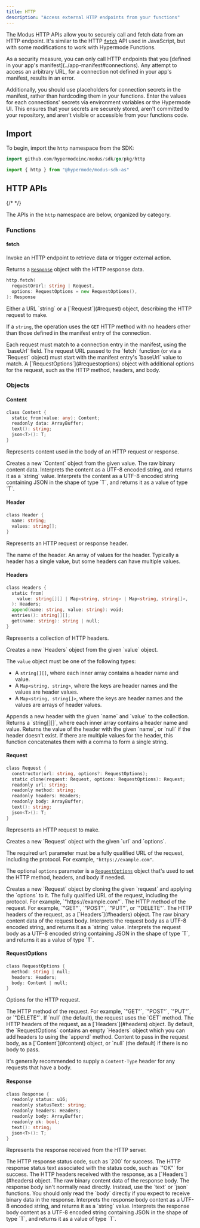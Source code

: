 ```yaml
---
title: HTTP
description: "Access external HTTP endpoints from your functions"
---
```



<SdkHeader language="Go" feature="HTTP" />

The Modus HTTP APIs allow you to securely call and fetch data from an HTTP
endpoint. It's similar to the HTTP
[`fetch`](https://developer.mozilla.org/docs/Web/API/Fetch_API) API used in
JavaScript, but with some modifications to work with Hypermode Functions.

<Note>
  As a security measure, you can only call HTTP endpoints that you
  [defined in your app's manifest](../app-manifest#connections). Any attempt to access an arbitrary URL, for a connection not
  defined in your app's manifest, results in an error.

Additionally, you should use placeholders for connection secrets in the
manifest, rather than hardcoding them in your functions. Enter the values for
each connections' secrets via environment variables or the Hypermode UI. This
ensures that your secrets are securely stored, aren't committed to your
repository, and aren't visible or accessible from your functions code.

</Note>

## Import

To begin, import the `http` namespace from the SDK:

<CodeGroup>

```go Go
import github.com/hypermodeinc/modus/sdk/go/pkg/http
```

```ts AssemblyScript
import { http } from "@hypermode/modus-sdk-as"
```

</CodeGroup>

## HTTP APIs

{/* <!-- vale Google.Headings = NO --> */}

The APIs in the `http` namespace are below, organized by category.

<SdkTip />

### Functions

#### fetch

Invoke an HTTP endpoint to retrieve data or trigger external action.

Returns a [`Response`](#response) object with the HTTP response data.

```go
http.fetch(
  requestOrUrl: string | Request,
  options: RequestOptions = new RequestOptions(),
): Response
```

<ResponseField name="requestOrUrl" type="string | Request" required>
  Either a URL `string` or a [`Request`](#request) object, describing the HTTP request to make.

If a `string`, the operation uses the `GET` HTTP method with no headers other
than those defined in the manifest entry of the connection.

  <Note>
    Each request must match to a connection entry in the manifest, using the `baseUrl` field. The request URL passed to the
    `fetch` function (or via a `Request` object) must start with the manifest entry's `baseUrl` value to match.
  </Note>
</ResponseField>

<ResponseField name="options" type="RequestOptions">
  A [`RequestOptions`](#requestoptions) object with additional options for the
  request, such as the HTTP method, headers, and body.
</ResponseField>

### Objects

#### Content

```go
class Content {
  static from(value: any): Content;
  readonly data: ArrayBuffer;
  text(): string;
  json<T>(): T;
}
```

Represents content used in the body of an HTTP request or response.

<ResponseField name="Content.from(value)">
  Creates a new `Content` object from the given value.
</ResponseField>

<ResponseField name="data" type="ArrayBuffer">
  The raw binary content data.
</ResponseField>

<ResponseField name="text()">
  Interprets the content as a UTF-8 encoded string, and returns it as a `string`
  value.
</ResponseField>

<ResponseField name="json<T>()">
  Interprets the content as a UTF-8 encoded string containing JSON in the shape
  of type `T`, and returns it as a value of type `T`.
</ResponseField>

#### Header

```go
class Header {
  name: string;
  values: string[];
}
```

Represents an HTTP request or response header.

<ResponseField name="name" type="string">
  The name of the header.
</ResponseField>

<ResponseField name="values" type="string[]">
  An array of values for the header. Typically a header has a single value, but
  some headers can have multiple values.
</ResponseField>

#### Headers

```go
class Headers {
  static from(
    value: string[][] | Map<string, string> | Map<string, string[]>,
  ): Headers;
  append(name: string, value: string): void;
  entries(): string[][];
  get(name: string): string | null;
}
```

Represents a collection of HTTP headers.

<ResponseField name="Headers.from(value)">
  Creates a new `Headers` object from the given `value` object.

The `value` object must be one of the following types:

- A `string[][]`, where each inner array contains a header name and value.
- A `Map<string, string>`, where the keys are header names and the values are
  header values.
- A `Map<string, string[]>`, where the keys are header names and the values are
  arrays of header values.

</ResponseField>

<ResponseField name="append(name, value)">
  Appends a new header with the given `name` and `value` to the collection.
</ResponseField>

<ResponseField name="entries()">
  Returns a `string[][]`, where each inner array contains a header name and
  value.
</ResponseField>

<ResponseField name="get(name)">
  Returns the value of the header with the given `name`, or `null` if the header
  doesn't exist. If there are multiple values for the header, this function
  concatenates them with a comma to form a single string.
</ResponseField>

#### Request

```go
class Request {
  constructor(url: string, options?: RequestOptions);
  static clone(request: Request, options: RequestOptions): Request;
  readonly url: string;
  readonly method: string;
  readonly headers: Headers;
  readonly body: ArrayBuffer;
  text(): string;
  json<T>(): T;
}
```

Represents an HTTP request to make.

<ResponseField name="new http.Request(url, options?)">
  Creates a new `Request` object with the given `url` and `options`.

The required `url` parameter must be a fully qualified URL of the request,
including the protocol. For example, `"https://example.com"`.

The optional `options` parameter is a [`RequestOptions`](#requestoptions) object
that's used to set the HTTP method, headers, and body if needed.

</ResponseField>

<ResponseField name="Request.clone(request, options)">
  Creates a new `Request` object by cloning the given `request` and applying the
  `options` to it.
</ResponseField>

<ResponseField name="url" type="string">
  The fully qualified URL of the request, including the protocol. For example,
  `"https://example.com"`.
</ResponseField>

<ResponseField name="method" type="string">
  The HTTP method of the request. For example, `"GET"`, `"POST"`, `"PUT"`, or
  `"DELETE"`.
</ResponseField>

<ResponseField name="headers" type="Headers">
  The HTTP headers of the request, as a [`Headers`](#headers) object.
</ResponseField>

<ResponseField name="body" type="ArrayBuffer">
  The raw binary content data of the request body.
</ResponseField>

<ResponseField name="text()">
  Interprets the request body as a UTF-8 encoded string, and returns it as a
  `string` value.
</ResponseField>

<ResponseField name="json<T>()">
  Interprets the request body as a UTF-8 encoded string containing JSON in the
  shape of type `T`, and returns it as a value of type `T`.
</ResponseField>

#### RequestOptions

```go
class RequestOptions {
  method: string | null;
  headers: Headers;
  body: Content | null;
}
```

Options for the HTTP request.

<ResponseField name="method" type="string | null">
  The HTTP method of the request. For example, `"GET"`, `"POST"`, `"PUT"`, or
  `"DELETE"`. If `null` (the default), the request uses the `GET` method.
</ResponseField>

<ResponseField name="headers" type="Headers">
  The HTTP headers of the request, as a [`Headers`](#headers) object.

  <Tip>
    By default, the `RequestOptions` contains an empty `Headers` object which you can add headers to using the `append`
    method.
  </Tip>
</ResponseField>

<ResponseField name="body" type="Content | null">
  Content to pass in the request body, as a [`Content`](#content) object, or `null` (the default) if there is no body to
  pass.

  <Tip>It's generally recommended to supply a `Content-Type` header for any requests that have a body.</Tip>
</ResponseField>

#### Response

```go
class Response {
  readonly status: u16;
  readonly statusText: string;
  readonly headers: Headers;
  readonly body: ArrayBuffer;
  readonly ok: bool;
  text(): string;
  json<T>(): T;
}
```

Represents the response received from the HTTP server.

<ResponseField name="status" type="u16">
  The HTTP response status code, such as `200` for success.
</ResponseField>

<ResponseField name="statusText" type="string">
  The HTTP response status text associated with the status code, such as `"OK"`
  for success.
</ResponseField>

<ResponseField name="headers" type="Headers">
  The HTTP headers received with the response, as a [`Headers`](#headers)
  object.
</ResponseField>

<ResponseField name="body" type="ArrayBuffer">
  The raw binary content data of the response body.

  <Tip>
    The response body isn't normally read directly. Instead, use the `text` or `json` functions. You should only read the
    `body` directly if you expect to receive binary data in the response.
  </Tip>
</ResponseField>

<ResponseField name="text()">
  Interprets the response body content as a UTF-8 encoded string, and returns it
  as a `string` value.
</ResponseField>

<ResponseField name="json<T>()">
  Interprets the response body content as a UTF-8 encoded string containing JSON
  in the shape of type `T`, and returns it as a value of type `T`.
</ResponseField>
